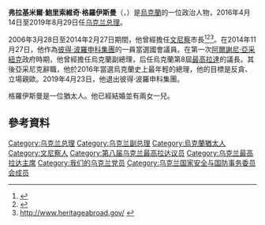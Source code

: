 {{noteTA
|T=zh-hans:弗拉基米尔·格罗伊斯曼;zh-hant:弗拉基米爾·格羅伊斯曼;zh-tw:弗拉迪米爾·格羅伊斯曼;
|G1=PP
|1=zh-hans:弗拉基米尔;zh-hant:弗拉基米爾;zh-tw:弗拉迪米爾;
|2=zh-hans:泽连斯基;zh-hant:澤連斯基;zh-tw:澤倫斯基;
|3=zh-hans:泽连斯卡娅;zh-hant:澤連斯卡婭;zh-tw:澤倫斯卡亞;
|4=zh-cn:尤莉娅·季莫申科;zh-hk:尤莉婭·季莫申科;zh-tw:尤莉亞·提摩申科;
|5=zh-cn:普京;zh-tw:普丁;zh-hk:普京;
|6=zh-cn:波罗申科;zh-tw:波洛申科;zh-hk:波羅申科;
}}
{{Infobox Officeholder
|name          = 弗拉基米爾·格羅伊斯曼<br>{{small|Володимир Гройсман}}<br>{{small|וולודימיר גרויסמן}} 
|image =Volodymyr Groysman Portrait.jpg
|office        = {{UKR}}[[烏克蘭總理|總理]]
|predecessor   = [[阿爾謝尼·亞采紐克|阿爾謝尼·亞采紐克]]
|president     = [[彼得·波洛申科|彼得·波洛申科]]<br>[[佛拉迪米爾·澤倫斯基|佛拉迪米爾·澤倫斯基]]
|successor     = [[阿列克谢·贡恰鲁克|阿列克谢·贡恰鲁克]]
|term_start    = 2016年4月14日
|term_end      = 2019年8月29日
|office2       = [[烏克蘭最高拉達|烏克蘭最高拉達]]議長
|term_start2   = 2014年11月27日
|term_end2     = 2016年4月14日
|predecessor2  = [[亚历山大·图奇诺夫|亚历山大·图奇诺夫]]
|successor2 = {{le|安德烈·帕鲁比|Andriy Parubiy}}
|birth_date    = {{birth date and age|df=yes|1978|1|20}}
|birth_place   = {{flag|Ukrainian SSR}}[[文尼察|文尼察]]
|death_date    = 
|death_place   = 
|nationality   = {{UKR}}
|party         = {{le|烏克蘭良心|Conscience of Ukraine}} {{small|（2014年－）}}<br>[[彼得·波羅申科集團|彼得·波羅申科集團]]<br>{{small|（2014年－2019年）}}
|alma_mater    = {{Link-en|跨区域人事管理学院|Interregional Academy of Personnel Management}}<br>{{Link-en|國家公共行政學院|National Academy of State Administration}}
|religion      = 
|signature     = Volodymyr Groysman Signature 2014.png
|website       = {{url|rada.gov.ua/en|Government website}}
}}
'''弗拉基米爾·鮑里索維奇·格羅伊斯曼'''（{{lang-uk|Володимир Борисович Гройсман}}，{{bd|1978年|1月20日|||catIdx=Groysman, Volodymyr}}）是[[烏克蘭|烏克蘭]]的一位政治人物，2016年4月14日至2019年8月29日任[[乌克兰总理|乌克兰总理]]。

2006年3月28日至2014年2月27日期間，他曾經擔任[[文尼察|文尼察]]市長<ref>{{Cite web |url=http://www.vmr.gov.ua/en/Lists/News/ShowNews.aspx?ID=1 |title=http://www.vmr.gov.ua/en |access-date=2015-12-30 |archive-url=https://web.archive.org/web/20161114224500/http://www.vmr.gov.ua/en/Lists/News/ShowNews.aspx?ID=1 |archive-date=2016-11-14 |dead-url=yes }}</ref><ref>{{Cite web |url=http://www.coe.int/t/congress/whoswho/fiche-indiv_en.asp?id=E6715508-D6F2-44CE-94D4-8D147B7D7B8C |title=http://www.coe.int |accessdate=2015-12-30 |archive-date=2016-03-04 |archive-url=https://web.archive.org/web/20160304130541/http://www.coe.int/t/congress/whoswho/fiche-indiv_en.asp?id=E6715508-D6F2-44CE-94D4-8D147B7D7B8C |dead-url=no }}</ref><ref>[http://www.heritageabroad.gov/Portals/0/documents/projects/Ukraine/Ltr%20to%20V.%20Groysman%20from%20JJRikoon.PDF http://www.heritageabroad.gov/] {{webarchive|url=https://web.archive.org/web/20131223205306/http://www.heritageabroad.gov/Portals/0/documents/projects/Ukraine/Ltr%20to%20V.%20Groysman%20from%20JJRikoon.PDF |date=2013-12-23 }}</ref>。在2014年11月27日，他作為[[彼得·波羅申科集團|彼得·波羅申科集團]]的一員當選國會議員。在第一次[[阿爾謝尼·亞采紐克|阿爾謝尼·亞采紐克]]政府時期，他曾經擔任烏克蘭副總理，后任烏克蘭第8屆[[最高拉達|最高拉達]]的議長。其後亞采尼克辭職，他於2016年當選烏克蘭史上最年輕的總理，他的目標是反貪、立場親歐。2019年4月23日，他退出彼得·波羅申科集團。

格羅伊斯曼是一位猶太人。他已經結婚並有兩女一兒。

==參考資料==
{{reflist}}

{{乌克兰总理}}
{{Authority control}}
{{DEFAULTSORT:Groysman, Volodymyr}}
[[Category:乌克兰总理|Category:乌克兰总理]]
[[Category:乌克兰副总理|Category:乌克兰副总理]]
[[Category:烏克蘭猶太人|Category:烏克蘭猶太人]]
[[Category:文尼察人|Category:文尼察人]]
[[Category:第八届乌克兰最高拉达议员|Category:第八届乌克兰最高拉达议员]]
[[Category:乌克兰最高拉达主席|Category:乌克兰最高拉达主席]]
[[Category:我们的乌克兰党员|Category:我们的乌克兰党员]]
[[Category:乌克兰国家安全与国防事务委员会成员|Category:乌克兰国家安全与国防事务委员会成员]]